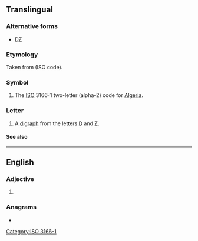 {{also|dz|Dz|.dz|dź|dž|Dž|DŽ}}
{{character info/new|Ǳ}}
==Translingual==

===Alternative forms===
* [[Ǳ]]

===Etymology===
Taken from {{derived|mul|kab|Dzayer}} (ISO code).

===Symbol===
{{head|mul|symbol}}

# The [[ISO]] 3166-1 two-letter (alpha-2) code for [[Algeria]].

===Letter===
{{mul-letter|upper=DZ|mixed=Dz|lower=dz|script=Latn}}

# A [[digraph]] from the letters [[D]] and [[Z]].

====See also====
{{Latn-script}}

[[Category:ISO 3166-1]]

----

==English==

===Adjective===
{{en-adj|-}}

# {{abbreviation of|en|dizygotic}}

===Anagrams===
* {{anagrams|en|a=dz|ZD}}